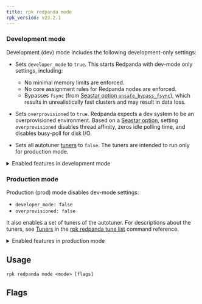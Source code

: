 ```yaml
---
title: rpk redpanda mode
rpk_version: v23.2.1
---
```


### Development mode

Development (dev) mode includes the following development-only settings:
- Sets `developer_mode` to `true`. This starts Redpanda with dev-mode only settings, including: 
  - No minimal memory limits are enforced.
  - No core assignment rules for Redpanda nodes are enforced.
  - Bypasses `fsync` (from [Seastar option `unsafe_bypass_fsync`](https://docs.seastar.io/master/structseastar_1_1reactor__options.html#ad66cb23f59ed5dfa8be8189313988692)), which results in unrealistically fast clusters and may result in data loss.

- Sets `overprovisioned` to `true`. Redpanda expects a dev system to be an overprovisioned environment. Based on a [Seastar option](https://docs.seastar.io/master/structseastar_1_1reactor__options.html#a0caf6c2ad579b8c22e1352d796ec3c1d), setting `overprovisioned` disables thread affinity, zeros idle polling time, and disables busy-poll for disk I/O. 

- Sets all autotuner [tuners](../rpk-redpanda-tune-list#tuners) to `false`. The tuners are intended to run only for production mode. 

<details>
  <summary>Enabled features in development mode</summary>

Enabling development (dev) mode sets the following features:

```
redpanda:
    ...
    developer_mode: true
rpk:
    tune_network: false
    tune_disk_scheduler: false
    tune_disk_nomerges: false
    tune_disk_write_cache: false
    tune_disk_irq: false
    tune_cpu: false
    tune_aio_events: false
    tune_clocksource: false
    tune_swappiness: false
    tune_ballast_file: false
    overprovisioned: true
    ...
```  
</details>

### Production mode

Production (prod) mode disables dev-mode settings:
- `developer_mode: false`
- `overprovisioned: false`

It also enables a set of tuners of the autotuner. For descriptions about the tuners, see [Tuners](../rpk-redpanda-tune-list#tuners) in the [rpk redpanda tune list](../rpk-redpanda-tune-list) command reference. 

<details>
  <summary>Enabled features in production mode</summary>

Enabling production (prod) mode sets the following features:

```yaml
redpanda:
  developer_mode: false
rpk:
  tune_network: true
  tune_disk_scheduler: true
  tune_disk_nomerges: true
  tune_disk_write_cache: true
  tune_disk_irq: true
  tune_cpu: true
  tune_aio_events: true
  tune_clocksource: true
  tune_swappiness: true
  tune_ballast_file: true
  overprovisioned: false
``` 
</details>

## Usage

```
rpk redpanda mode <mode> [flags]
```

## Flags

<!--
[cols=",,",]
|===
|*Value* |*Type* |*Description*

|-h, --help |- |Help for mode.

|--config |string |Redpanda or rpk config file; default search paths are
~/.config/rpk/rpk.yaml, $PWD, and /etc/redpanda/`redpanda.yaml`.

|-X, --config-opt |stringArray |Override rpk configuration settings; '-X
help' for detail or '-X list' for terser detail.

|--profile |string |rpk profile to use.

|-v, --verbose |- |Enable verbose logging.
|===

-->
